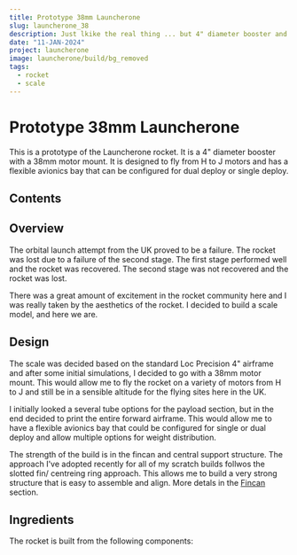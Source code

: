 ```yaml
---
title: Prototype 38mm Launcherone
slug: launcherone_38
description: Just lkike the real thing ... but 4" diameter booster and 38mm motor
date: "11-JAN-2024"
project: launcherone
image: launcherone/build/bg_removed
tags:
  - rocket
  - scale
---
```


# Prototype 38mm Launcherone

This is a prototype of the Launcherone rocket. It is a 4" diameter booster with a 38mm motor mount. It is designed to fly from H to J motors and has a flexible avionics bay that can be configured for dual deploy or single deploy.

## Contents

## Overview

The orbital launch attempt from the UK proved to be a failure. The rocket was lost due to a failure of the second stage. The first stage performed well and the rocket was recovered. The second stage was not recovered and the rocket was lost.

There was a great amount of excitement in the rocket community here and I was really taken by the aesthetics of the rocket. I decided to build a scale model, and here we are.

## Design

The scale was decided based on the standard Loc Precision 4" airframe and after some initial simulations, I decided to go with a 38mm motor mount. This would allow me to fly the rocket on a variety of motors from H to J and still be in a sensible altitude for the flying sites here in the UK.

I initially looked a several tube options for the payload section, but in the end decided to print the entire forward airframe. This would allow me to have a flexible avionics bay that could be configured for single or dual deploy and allow multiple options for weight distribution.

<CloudImage image='launcherone/build/cutaway' />

The strength of the build is in the fincan and central support structure. The approach I've adopted recently for all of my scratch builds follwos the slotted fin/ centreing ring approach. This allows me to build a very strong structure that is easy to assemble and align. More detals in the [Fincan](fincan) section.

## Ingredients

The rocket is built from the following components:
